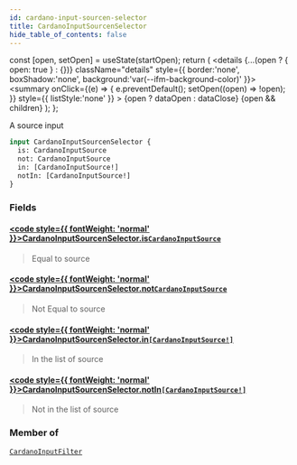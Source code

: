 ```yaml
---
id: cardano-input-sourcen-selector
title: CardanoInputSourcenSelector
hide_table_of_contents: false
---
```







  const [open, setOpen] = useState(startOpen);
  return (
    <details {...(open ? { open: true } : {})} className="details" style={{ border:'none', boxShadow:'none', background:'var(--ifm-background-color)' }}>
      <summary
        onClick={(e) => {
          e.preventDefault();
          setOpen((open) => !open);
        }}
        style={{ listStyle:'none' }}
      >
      {open ? dataOpen : dataClose}
      </summary>
      {open && children}
    </details>
  );
};








A source input


```graphql
input CardanoInputSourcenSelector {
  is: CardanoInputSource
  not: CardanoInputSource
  in: [CardanoInputSource!]
  notIn: [CardanoInputSource!]
}
```




### Fields

#### [<code style={{ fontWeight: 'normal' }}>CardanoInputSourcenSelector.<b>is</b></code>](#)<Bullet />[`CardanoInputSource`](/docs/v1/graphql-reference/enums/cardano-input-source) <Badge class="badge badge--secondary" text="enum"/> 
> 
> 
> Equal to source
> 

#### [<code style={{ fontWeight: 'normal' }}>CardanoInputSourcenSelector.<b>not</b></code>](#)<Bullet />[`CardanoInputSource`](/docs/v1/graphql-reference/enums/cardano-input-source) <Badge class="badge badge--secondary" text="enum"/> 
> 
> 
> Not Equal to source
> 

#### [<code style={{ fontWeight: 'normal' }}>CardanoInputSourcenSelector.<b>in</b></code>](#)<Bullet />[`[CardanoInputSource!]`](/docs/v1/graphql-reference/enums/cardano-input-source) <Badge class="badge badge--secondary" text="list"/> <Badge class="badge badge--secondary" text="enum"/> 
> 
> 
> In the list of source
> 

#### [<code style={{ fontWeight: 'normal' }}>CardanoInputSourcenSelector.<b>notIn</b></code>](#)<Bullet />[`[CardanoInputSource!]`](/docs/v1/graphql-reference/enums/cardano-input-source) <Badge class="badge badge--secondary" text="list"/> <Badge class="badge badge--secondary" text="enum"/> 
> 
> 
> Not in the list of source
> 



### Member of

[`CardanoInputFilter`](/docs/v1/graphql-reference/inputs/cardano-input-filter)  <Badge class="secondary" text="input"/>

